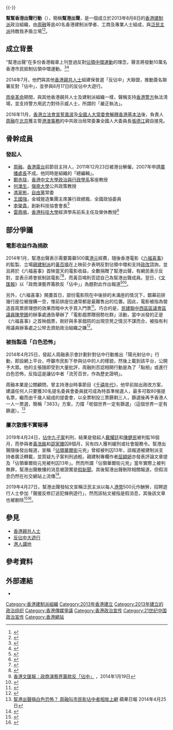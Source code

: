 {{copyedit|time=2018-09-02T20:00:46+00:00}}{{-}}
{{香港政黨表
|中文名稱=幫幫香港出聲行動
|英文名稱=Silent Majority for Hong Kong
|黨徽文件名 = 
|色彩編碼=#FF6666
|頭銜1=會長
|姓名1=[[周融|周融]]
|創立=2013年8月8日
|政治派系=[[激進建制派|激進建制派]]
|意識形態=[[保守主义|保守主义]]<br>[[中國民族主義|中國民族主義]]
|政治立場=[[右翼|右翼]]至[[極右翼|極右翼]]
}}

'''幫幫香港出聲行動'''（{{lang-en|Silent Majority for Hong Kong}}），簡稱'''幫港出聲'''，是一個成立於2013年8月8日的[[香港|香港]][[建制派_(香港)|建制派]]政治組織，由[[周融|周融]]等逾40名香港建制派學者、工商及專業人士組成，與[[泛民主派|泛民主派]]持敵我矛盾立場<ref>{{cite news|url=https://www.hk01.com/01%E5%8D%9A%E8%A9%95-%E6%94%BF%E7%B6%93%E7%A4%BE/57470/%E5%8C%97%E4%BA%AC%E9%AB%98%E8%A6%8F%E6%A0%BC%E6%8E%A5%E8%A6%8B%E5%91%A8%E8%9E%8D%E7%9A%843-5%E5%80%8B%E7%9B%AE%E7%9A%84|title=北京高規格接見周融的3.5個目的|archive-url=https://web.archive.org/web/20180903045656/https://www.hk01.com/01%E5%8D%9A%E8%A9%95-%E6%94%BF%E7%B6%93%E7%A4%BE/57470/%E5%8C%97%E4%BA%AC%E9%AB%98%E8%A6%8F%E6%A0%BC%E6%8E%A5%E8%A6%8B%E5%91%A8%E8%9E%8D%E7%9A%843-5%E5%80%8B%E7%9B%AE%E7%9A%84|archive-date=2018-09-03|work=香港01|date=2016-12-01|accessdate=2018-09-02|dead-url=no}}</ref><ref>{{cite news|url=https://hk.news.appledaily.com/local/daily/article/20171116/20215779|title=誰說足球比賽必須唱國歌？（時事評論員林忌）|author=林忌|archive-url=https://web.archive.org/web/20180903013300/https://hk.news.appledaily.com/local/daily/article/20171116/20215779|archive-date=2018-09-03|work=[[蘋果日報_(香港)|蘋果日報]]|date=2017-11-15|accessdate=2018-09-02|dead-url=no}}</ref>。

== 成立背景 ==
{{see|佔中|雨傘革命}}

“幫港出聲”在多份香港報章上刊登過反對[[讓愛與和平佔領中環|佔領中環運動]]的理念，聲言將發動10萬名香港市民抵制佔領中環運動。<ref>{{cite news|url=http://news.hk.msn.com/local/%E3%80%8C%E5%B9%AB%E6%B8%AF%E5%87%BA%E8%81%B2%E3%80%8D%E4%BB%A5%E7%95%AB%E8%AB%B7%E4%BD%94%E4%B8%AD%E4%B8%89%E5%AD%90-%E7%99%BB%E5%85%A8%E7%89%88%E5%BB%A3%E5%91%8A|title=「幫港出聲」以畫諷佔中三子 登全版廣告|publisher=《[[明報|明報]]》|date=2013年8月13日|accessdate=2014-05-31}}{{Dead link|date=2019年12月 |bot=InternetArchiveBot |fix-attempted=yes }}</ref><ref>{{cite news|url=http://www.hkcd.com.hk/content/2013-08/12/content_3232357.htm|title=支持「幫港出聲」|publisher=《[[香港商報|香港商報]]》|date=2013年8月12日|accessdate=2014-05-31|archive-url=https://web.archive.org/web/20131220092519/http://www.hkcd.com.hk/content/2013-08/12/content_3232357.htm|archive-date=2013年12月20日|dead-url=yes}}</ref>

2014年7月，他們與其他[[香港親共人士|香港親共人士]]組建保普選「反佔中」大聯盟，推動簽名聯署反對「佔中」，並參與8月17日的反佔中大遊行。

[[雨傘革命|雨傘革命]]期間，與其他香港親共人士及建制派組織一樣，聲稱支持[[香港警方|香港警方]]執法清場，並支持警方用武力對待示威人士，所謂的「嚴正執法」。

2016年11月，[[香港立法會宣誓風波|香港立法會宣誓風波]]及[[全國人大常委會解釋香港基本法|全國人大常委會解釋香港基本法]]後，負責人[[周融|周融]]在[[北京|北京]]獲主管[[中共中央港澳工作協調小組|港澳事務]]的中共政治局常委兼全國人大委員長[[張德江|張德江]]親自接見。

==骨幹成員==
===發起人===
*[[周融|周融]]，[[香港電台|香港電台]]前節目主持人，2011年12月23日被港台解僱，2007年申請[[廣播處長|廣播處長]]不成。他同時是組織的「總編輯」。
*[[鄭赤琰|鄭赤琰]]，[[香港中文大學政治與行政學系|香港中文大學政治與行政學系]]客座教授
*[[何濼生|何濼生]]，[[嶺南大學_(香港)|嶺南大學]]公共政策教授
*[[馮家彬|馮家彬]]，[[自由黨_(香港)|自由黨]]常委
*[[王國強_(香港)|王國強]]，金城營造集團主席兼行政總裁、全國政協委員
*[[李榮貴|李榮貴]]，創新科技協會會長<ref>{{Cite web |url=http://news.takungpao.com.hk/paper/q/2013/0809/1816175.html |title=「幫港出聲」成立 號召10萬人反佔中 |accessdate=2013-08-13 |archive-date=2016-03-04 |archive-url=https://web.archive.org/web/20160304202507/http://news.takungpao.com.hk/paper/q/2013/0809/1816175.html |dead-url=no }}</ref>
*[[雷鼎鳴|雷鼎鳴]]，[[香港科技大學|香港科技大學]]經濟學系前系主任及榮休教授<ref name="e123hk">{{cite news |title=雷鼎鳴自認幫港出聲「催生者」 |url=https://www.e123.hk/ElderlyPro/details/268665/71 |accessdate=2019-06-10 |work=長青網 |date=2013-09-04 |archive-date=2020-08-26 |archive-url=https://web.archive.org/web/20200826033600/https://www.e123.hk/zh-hant/ |dead-url=no }}</ref>

== 部分爭議 ==
=== 電影收益作為捐款 ===
2014年1月，幫港出聲表示需要籌募500萬[[港元|港元]]經費，隨後香港電影《[[六福喜事|六福喜事]]》的監製、立場[[親建制派|親建制派]]的[[黃百鳴|黃百鳴]]在上映前夕表明反對佔領中環和支持[[香港政治制度改革|政改]]諮詢，並且將於《六福喜事》首映當天的電影收益，全數捐贈了幫港出聲，有網民表示反對，並表示將會抵制該電影<ref>{{Cite web |url=http://ent.sinchew.com.my/node/46538?tid=15 |title=星洲網-黃百鳴《六福喜事》幫反佔中籌款‧網民罷看（2014年01月23日） |access-date=2014年3月9日 |archive-url=https://web.archive.org/web/20140201231017/http://ent.sinchew.com.my/node/46538?tid=15 |archive-date=2014年2月1日 |dead-url=yes }}</ref><ref>{{cite news|url=http://ent.hk.msn.com/local_ent/%E9%BB%83%E7%99%BE%E9%B3%B4%E5%94%94%E6%80%95%E3%80%8A%E5%85%AD%E7%A6%8F%E5%96%9C%E4%BA%8B%E3%80%8B%E6%B6%89%E6%94%BF%E6%B2%BB-%E3%80%8C%E5%B9%AB%E6%B8%AF%E5%87%BA%E8%81%B2%E3%80%8D%E5%8C%85%E5%A0%B4%E7%B1%8C%E6%AC%BE|title=黃百鳴唔怕《六福喜事》涉政治「幫港出聲」包場籌款|publisher=《[[明報|明報]]》|date=2014-01-19|accessdate=2014-03-09}}{{Dead link|date=2019年12月 |bot=InternetArchiveBot |fix-attempted=yes }}</ref>，而黃百鳴則否認自己為幫港出聲成員。翌日，《[[文匯報_(香港)|文匯報]]》以「政商演藝界籌款反「佔中」」為題對此作出報道<ref>[http://paper.wenweipo.com/2014/01/19/HK1401190039.htm 香港文匯報：政商演藝界籌款反「佔中」] {{Wayback|url=http://paper.wenweipo.com/2014/01/19/HK1401190039.htm |date=20140309113930 }}，2014年1月19日</ref><ref>{{cite news|title=《六福喜事》黃百鳴唔怕罷睇|url=http://hk.apple.nextmedia.com/entertainment/art/20140123/18602061|publisher=《[[蘋果日報_(香港)|蘋果日報]]》|date=2014年1月23日|accessdate=2014-03-09|archive-date=2014-03-09|archive-url=https://web.archive.org/web/20140309114011/http://hk.apple.nextmedia.com/entertainment/art/20140123/18602061|dead-url=no}}</ref>。

另外，《六福喜事》開畫首日，部份電影院在中後排的未滿座的情況下，銀幕前排幾行座位被搜購一空，惟前排座位通常都是最難售出的位置。因此，電影被指為營造首周票房理想的效果而暗中大手買入門票<ref>{{Cite web |url=http://hk.apple.nextmedia.com/enews/realtime/20140128/52136839 |title=蘋果日報-【頭幾行飛都賣晒】網民話罷睇 《六福喜事》滿堂紅！（2014年1月28日） |accessdate=2014年3月9日 |archive-date=2014年3月12日 |archive-url=https://web.archive.org/web/20140312171529/http://hk.apple.nextmedia.com/enews/realtime/20140128/52136839 |dead-url=no }}</ref>。巧合的是，[[民建聯|民建聯]][[中西區區議會|中西區區議會]][[區議員|區議員]][[陳學鋒|陳學鋒]]的辦事處通告舉辦了「電影戲票贈弱勢社群」活動，當中派發的正是《六福喜事》之首映戲票，剛好與多家戲院的出現空凳之情況不謀而合，被指有利用議員辦事處之公帑去資助政治組織之嫌<ref>{{cite news|url=http://hk.apple.nextmedia.com/enews/realtime/20140129/52139125|title=【錢從何來?】民建聯請街坊睇《六福喜事》 啲錢又去咗「幫港出聲」?|publisher=《[[蘋果日報_(香港)|蘋果日報]]》|date=2014年1月29日|accessdate=2014-03-09|archive-date=2014-03-09|archive-url=https://web.archive.org/web/20140309124205/http://hk.apple.nextmedia.com/enews/realtime/20140129/52139125|dead-url=no}}</ref>。

===被指製造「白色恐怖」===
2014年4月25日，發起人周融表示會計劃針對佔中行動推出「陽光射佔中」行動，即設網上平台，呼籲市民影下參與佔中的人的樣貌，然後上載到該平台，公開予大眾。他的主張隨即受到大量批評，周融則否認相開行動是為了「點相」或進行白色恐怖，反指這是讓佔中者「流芳百世，作為歷史證明」。

周融本業是公關顧問，曾主持港台時事節目《[[千禧年代_(電台節目)|千禧年代]]》，他早前拋出政改方案，建議任何人只要獲30名提名委員會委員就可成為特首準候選人，最多可取80張提名票，繼而由千幾人組成的提委會，以全票制投三票篩剩三人，篩選後再予香港人一人一票選，簡稱「3833」方案，力撐「呢個世界一定有篩選」（這個世界一定有篩選）。<ref>[http://hk.apple.nextmedia.com/realtime/news/20140425/52416483 幫港出聲搞白色恐怖？ 周融叫市民影佔中者相放上網] {{Wayback|url=http://hk.apple.nextmedia.com/realtime/news/20140425/52416483 |date=20140429185147 }} 蘋果日報 2014年4月25日</ref>

===屢次散播不實報導===
2019年4月24日，[[佔中九子案|佔中九子案]]判刑，結果是發起人[[戴耀廷|戴耀廷]]和[[陳健民_(社會學者)|陳健民]]被判監16個月，而參與者[[黃浩銘|黃浩銘]]和[[邵家臻|邵家臻]]囚8個月，另有四人獲判緩刑或社會服務令。幫港出聲隨後發出報道，宣稱「[[佔領華爾街|佔領華爾街]]元兇」曾經被判囚13年，該報道被建制派支持者廣泛轉載，並質疑九子案判刑過輕。親建制專欄作者[[屈穎妍|屈穎妍]]亦發表評論文章提及「佔領華爾街元兇被判囚13年」。然而所謂「佔領華爾街元兇」當年實際上被判無罪，幫港出聲散播的消息被證實是[[假新聞|假新聞]]。其後幫港出聲刪除相關報道，但假消息仍然在社交網站上流傳<ref>{{cite news |title=【Fact Check】建制KOL廣傳「佔領華爾街元兇判囚13年」　實為建制網媒「假新聞」 |url=https://thestandnews.com/politics/fact-check-%E5%BB%BA%E5%88%B6kol%E5%BB%A3%E5%82%B3-%E4%BD%94%E9%A0%98%E8%8F%AF%E7%88%BE%E8%A1%97%E5%85%83%E5%85%87%E5%88%A4%E5%9B%9A13%E5%B9%B4-%E5%AF%A6%E7%82%BA%E5%BB%BA%E5%88%B6%E7%B6%B2%E5%AA%92-%E5%81%87%E6%96%B0%E8%81%9E/ |agency=[[立場新聞|立場新聞]] |date=2019-04-25 |accessdate=2019-04-25 |archive-date=2019-04-26 |archive-url=https://web.archive.org/web/20190426151418/https://thestandnews.com/politics/fact-check-%E5%BB%BA%E5%88%B6kol%E5%BB%A3%E5%82%B3-%E4%BD%94%E9%A0%98%E8%8F%AF%E7%88%BE%E8%A1%97%E5%85%83%E5%85%87%E5%88%A4%E5%9B%9A13%E5%B9%B4-%E5%AF%A6%E7%82%BA%E5%BB%BA%E5%88%B6%E7%B6%B2%E5%AA%92-%E5%81%87%E6%96%B0%E8%81%9E/ |dead-url=no }}</ref>。

2019年4月27日，幫港出聲發帖文宣稱泛民主派以每人[[港幣|港幣]]500元作酬勞，招聘遊行人士參加「聲援反修訂逃犯條例遊行」，然而該帖文被指是假消息，其後該文章也被删除<ref>{{cite news |title=幫港出聲疑老作　指反對派請人去遊行後急刪post |url=https://hk.news.appledaily.com/local/realtime/article/20190427/59537739?utm_campaign=hkad_social_hk.nextmedia&utm_medium=social&utm_source=facebook&utm_content=link_post |agency=蘋果日報 |date=2019-04-27 |accessdate=2019-04-27 |archive-date=2020-08-26 |archive-url=https://web.archive.org/web/20200826033559/https://hk.appledaily.com/local/20190427/R6X45QHAOIBTDHQZ7LUOK7OAVU/ |dead-url=no }}</ref><ref>{{cite news |title=特朗普也投降 |url=https://www.hkcnews.com/article/20152/%E5%B9%AB%E6%B8%AF%E5%87%BA%E8%81%B2-%E5%81%87%E6%96%B0%E8%81%9E-%E5%94%90%E7%94%9F%E5%A4%A7%E5%9C%B0%E9%9C%87-20152/%E7%89%B9%E6%9C%97%E6%99%AE%E4%B9%9F%E6%8A%95%E9%99%8D |agency=立場新聞 |date=2019-04-28 |accessdate=2019-04-28 |archive-date=2019-04-28 |archive-url=https://web.archive.org/web/20190428051913/https://www.hkcnews.com/article/20152/%25E5%25B9%25AB%25E6%25B8%25AF%25E5%2587%25BA%25E8%2581%25B2-%25E5%2581%2587%25E6%2596%25B0%25E8%2581%259E-%25E5%2594%2590%25E7%2594%259F%25E5%25A4%25A7%25E5%259C%25B0%25E9%259C%2587-20152/%25E7%2589%25B9%25E6%259C%2597%25E6%2599%25AE%25E4%25B9%259F%25E6%258A%2595%25E9%2599%258D |dead-url=no }}</ref>。

== 參見 ==
*[[香港親共人士|香港親共人士]]
*[[反佔中大遊行|反佔中大遊行]]
*[[港人講地|港人講地]]

== 參考資料 ==
{{reflist|2}}

== 外部連結 ==
*{{official|https://www.silentmajority.hk}}

{{香港政党}}
[[Category:香港建制派組織|Category:香港建制派組織]]
[[Category:2013年香港建立|Category:2013年香港建立]]
[[Category:2013年建立的政治组织|Category:2013年建立的政治组织]]
[[Category:香港傳媒爭議|Category:香港傳媒爭議]]
[[Category:香港政治宣传|Category:香港政治宣传]]
[[Category:21世纪中国政治宣传|Category:21世纪中国政治宣传]]
[[Category:香港網站|Category:香港網站]]